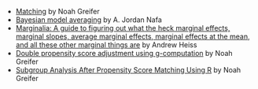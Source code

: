 - [Matching](https://cran.r-project.org/web/packages/MatchIt/vignettes/estimating-effects.html) by Noah Greifer
- [Bayesian model averaging](https://www.ajordannafa.com/blog/2022/05/24/bma-ames/) by A. Jordan Nafa
- [Marginalia: A guide to figuring out what the heck marginal effects, marginal slopes, average marginal effects, marginal effects at the mean, and all these other marginal things are](https://www.andrewheiss.com/blog/2022/05/20/marginalia/) by Andrew Heiss
- [Double propensity score adjustment using g-computation](https://stats.stackexchange.com/questions/580118/adjusting-the-model-by-propensity-scores-after-propensity-score-matching/580174#580174) by Noah Greifer
- [Subgroup Analysis After Propensity Score Matching Using R](https://ngreifer.github.io/blog/subgroup-analysis-psm/) by Noah Greifer